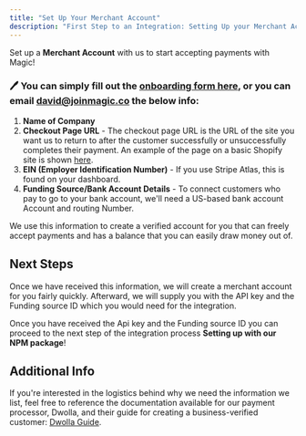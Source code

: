 ```yaml
---
title: "Set Up Your Merchant Account"
description: "First Step to an Integration: Setting Up your Merchant Account"
---
```


Set up a **Merchant Account** with us to start accepting payments with Magic!

### 🖊️ You can simply fill out the [onboarding form here](https://form.jotform.com/232558696763069), or you can email david@joinmagic.co the below info:

1. **Name of Company**
2. **Checkout Page URL** - The checkout page URL is the URL of the site you want us to return to after the customer successfully or unsuccessfully completes their payment. An example of the page on a basic Shopify site is shown [here](https://cdn.shopify.com/s/files/1/0200/7466/files/credit-card-security-text.png?v=1594127681).
3. **EIN (Employer Identification Number)** - If you use Stripe Atlas, this is found on your dashboard.
4. **Funding Source/Bank Account Details** - To connect customers who pay to go to your bank account, we'll need a US-based bank account Account and routing Number.

We use this information to create a verified account for you that can freely accept payments and has a balance that you can easily draw money out of.

## Next Steps

<Warning> 

Once we have received this information, we will create a merchant account for you fairly quickly. Afterward, we will supply you with the API key and the Funding source ID which you would need for the integration.

</Warning> 

Once you have received the Api key and the Funding source ID you can proceed to the next step of the integration process **Setting up with our NPM package**!


## Additional Info

If you're interested in the logistics behind why we need the information we list, feel free to reference the documentation available for our payment processor, Dwolla, and their guide for creating a business-verified customer: [Dwolla Guide](https://developers.dwolla.com/docs/balance/business-verified-customer).
